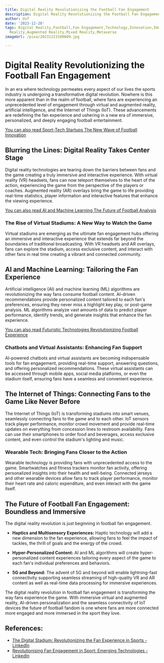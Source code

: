 ```yaml
---
title: Digital Reality Revolutionizing the Football Fan Engagement
description: Digital Reality Revolutionizing the Football Fan Engagement
author: Usf
date: '2023-12-20'
tags: Digital Reality,Football,Fan Engagement,Technology,Innovation,Immersive Experiences,Entertainment,Virtual
  Reality,Augmented Reality,Mixed Reality,Metaverse
imageUrl: /pixa/20231223100809.jpg

---
```

# Digital  Reality Revolutionizing the Football Fan Engagement

In an era where technology permeates every aspect of our lives the sports industry is undergoing a transformative digital revolution. Nowhere is this more apparent than in the realm of  football,  where fans are experiencing an unprecedented level of engagement through virtual and augmented  reality, artificial intelligence, and the Internet  of  Things  (IoT). These  advancements are redefining the fan  experience and ushering  in a new era of immersive, personalized, and deeply engaging football  entertainment.

[You can also read  Sport-Tech Startups The New Wave of Football Innovation](Sport-Tech%20Startups%20The%20New%20Wave%20of%20Football%20Innovation)


## Blurring the Lines:  Digital Reality Takes Center Stage

Digital  reality technologies are tearing down the barriers between fans and the game creating  a truly immersive and interactive experience. With virtual  reality (VR) headsets, fans can  now teleport themselves to the heart of the action,  experiencing  the  game from the perspective of the  players or coaches. Augmented reality (AR) overlays bring the game to life providing real-time statistics, player information and interactive features that enhance  the viewing experience.

[You can also read AI and Machine Learning The Future of Football Analysis](AI%20and%20Machine%20Learning%20The%20Future%20of%20Football%20Analysis)


### The Rise of Virtual Stadiums: A New Way to Watch the Game

Virtual stadiums are  emerging as the ultimate fan engagement hubs offering an immersive and interactive experience that extends far beyond the boundaries of traditional broadcasting. With VR headsets and AR overlays, fans can explore the stadium, access exclusive content, and  interact with other  fans in real  time creating a vibrant and connected community.

## AI and Machine Learning: Tailoring the Fan Experience

Artificial intelligence (AI) and machine learning (ML) algorithms are revolutionizing the way fans consume football content.  AI-driven recommendations provide  personalized content tailored to each fan's preferences, ensuring they never miss a highlight key play,  or post-game analysis. ML algorithms analyze vast amounts of data to predict player performance, identify trends, and generate insights that enhance  the fan experience.

[You can also read Futuristic Technologies Revolutionizing  Football Experience](Futuristic%20Technologies%20Revolutionizing%20Football%20Experience)


### Chatbots and Virtual Assistants: Enhancing Fan  Support

AI-powered chatbots and virtual assistants are becoming indispensable tools for fan engagement, providing real-time support, answering questions, and offering  personalized recommendations. These virtual assistants can be  accessed  through mobile apps, social media platforms, or even the stadium itself, ensuring fans have a seamless  and convenient experience.

## The Internet of Things: Connecting  Fans to the Game Like Never Before

The Internet of Things (IoT) is transforming stadiums into  smart venues, seamlessly connecting fans to the game  and to each other. IoT sensors track player performance, monitor crowd movement and provide real-time updates on everything from concession lines to  restroom availability. Fans can use their smartphones to  order food and beverages, access exclusive content, and even control the stadium's lighting and music.

### Wearable Tech: Bringing Fans Closer to the Action

Wearable technology  is providing fans with  unprecedented access to the game. Smartwatches and fitness trackers monitor fan  activity, offering personalized  insights into their health and well-being. Connected  jerseys and other wearable devices allow  fans to track player performance, monitor  their heart rate and  caloric expenditure, and even interact with the game itself.

## The Future of Football Fan  Engagement: Boundless and Immersive

The digital reality revolution is just beginning in football fan engagement.

* **Haptics  and Multisensory Experiences:** Haptic technology will add a new dimension to the fan experience, allowing fans to feel the impact of tackles, the thrill of goals and the energy of the crowd.

*  **Hyper-Personalized Content:** AI and ML  algorithms will  create  hyper-personalized content experiences tailoring every aspect of the game to each  fan's individual preferences and behaviors.

* **5G and Beyond:** The advent of 5G and  beyond will enable lightning-fast connectivity supporting seamless  streaming of  high-quality VR and AR content  as well as real-time data processing for immersive experiences.

The digital reality revolution in football  fan engagement is transforming the way fans experience the game. With immersive virtual and augmented  reality, AI-driven personalization and the seamless connectivity of IoT devices the future of football fandom is one where fans are more  connected more  engaged and more immersed in the sport they  love.

## References:
- [The Digital Stadium: Revolutionizing the Fan Experience in Sports - LinkedIn](https://www.linkedin.com/pulse/digital-stadium-revolutionizing-fan-experience-sports-otto--hfpgf?trk=public_post_main-feed-card_feed-article-content)
- [Revolutionising Fan Engagement in Sport: Emerging Technologies - LinkedIn](https://www.linkedin.com/pulse/revolutionising-fan-engagement-sport-emerging-technologies)
